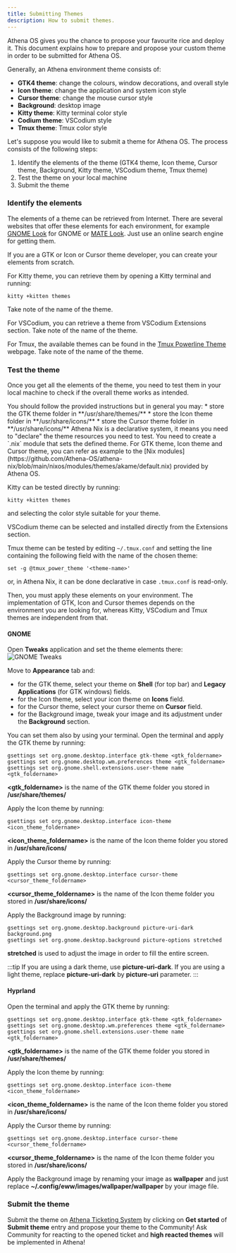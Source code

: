 ```yaml
---
title: Submitting Themes
description: How to submit themes.
---
```


Athena OS gives you the chance to propose your favourite rice and deploy it. This document explains how to prepare and propose your custom theme in order to be submitted for Athena OS.

Generally, an Athena environment theme consists of:
* **GTK4 theme**: change the colours, window decorations, and overall style
* **Icon theme**: change the application and system icon style
* **Cursor theme**: change the mouse cursor style
* **Background**: desktop image
* **Kitty theme**: Kitty terminal color style
* **Codium theme**: VSCodium style
* **Tmux theme**: Tmux color style

Let's suppose you would like to submit a theme for Athena OS. The process consists of the following steps:
1. Identify the elements of the theme (GTK4 theme, Icon theme, Cursor theme, Background, Kitty theme, VSCodium theme, Tmux theme)
2. Test the theme on your local machine
3. Submit the theme

### Identify the elements

The elements of a theme can be retrieved from Internet. There are several websites that offer these elements for each environment, for example [GNOME Look](https://www.gnome-look.org/browse/) for GNOME or [MATE Look](https://www.mate-look.org/browse/). Just use an online search engine for getting them.

If you are a GTK or Icon or Cursor theme developer, you can create your elements from scratch.

For Kitty theme, you can retrieve them by opening a Kitty terminal and running:
```shell
kitty +kitten themes
```
Take note of the name of the theme.

For VSCodium, you can retrieve a theme from VSCodium Extensions section. Take note of the name of the theme.

For Tmux, the available themes can be found in the [Tmux Powerline Theme](https://github.com/wfxr/tmux-power#-themes) webpage. Take note of the name of the theme.

### Test the theme

Once you get all the elements of the theme, you need to test them in your local machine to check if the overall theme works as intended.

<Tabs>
<TabItem label="Athena Arch">
You should follow the provided instructions but in general you may:
* store the GTK theme folder in **/usr/share/themes/**
* store the Icon theme folder in **/usr/share/icons/**
* store the Cursor theme folder in **/usr/share/icons/**
</TabItem>
<TabItem label="Athena Nix">
Athena Nix is a declarative system, it means you need to "declare" the theme resources you need to test. You need to create a `.nix` module that sets the defined theme. For GTK theme, Icon theme and Cursor theme, you can refer as example to the [Nix modules](https://github.com/Athena-OS/athena-nix/blob/main/nixos/modules/themes/akame/default.nix) provided by Athena OS.
</TabItem>
</Tabs>

Kitty can be tested directly by running:
```shell
kitty +kitten themes
```
and selecting the color style suitable for your theme.

VSCodium theme can be selected and installed directly from the Extensions section.

Tmux theme can be tested by editing `~/.tmux.conf` and setting the line containing the following field with the name of the chosen theme:
```
set -g @tmux_power_theme '<theme-name>'
```
or, in Athena Nix, it can be done declarative in case `.tmux.conf` is read-only.

Then, you must apply these elements on your environment. The implementation of GTK, Icon and Cursor themes depends on the environment you are looking for, whereas Kitty, VSCodium and Tmux themes are independent from that.

#### GNOME

Open **Tweaks** application and set the theme elements there:
![GNOME Tweaks](@assets/images/gnome-custom-theme.png)

Move to **Appearance** tab and:
* for the GTK theme, select your theme on **Shell** (for top bar) and **Legacy Applications** (for GTK windows) fields.
* for the Icon theme, select your icon theme on **Icons** field.
* for the Cursor theme, select your cursor theme on **Cursor** field.
* for the Background image, tweak your image and its adjustment under the **Background** section.

You can set them also by using your terminal. Open the terminal and apply the GTK theme by running:
```shell
gsettings set org.gnome.desktop.interface gtk-theme <gtk_foldername>
gsettings set org.gnome.desktop.wm.preferences theme <gtk_foldername>
gsettings set org.gnome.shell.extensions.user-theme name <gtk_foldername>
```
**\<gtk_foldername\>** is the name of the GTK theme folder you stored in **/usr/share/themes/**

Apply the Icon theme by running:
```shell
gsettings set org.gnome.desktop.interface icon-theme <icon_theme_foldername>
```
**\<icon_theme_foldername\>** is the name of the Icon theme folder you stored in **/usr/share/icons/**

Apply the Cursor theme by running:
```shell
gsettings set org.gnome.desktop.interface cursor-theme <cursor_theme_foldername>
```
**\<cursor_theme_foldername\>** is the name of the Icon theme folder you stored in **/usr/share/icons/**

Apply the Background image by running:
```shell
gsettings set org.gnome.desktop.background picture-uri-dark background.png
gsettings set org.gnome.desktop.background picture-options stretched
```
**stretched** is used to adjust the image in order to fill the entire screen.

:::tip
If you are using a dark theme, use **picture-uri-dark**. If you are using a light theme, replace **picture-uri-dark** by **picture-uri** parameter.
:::

#### Hyprland

Open the terminal and apply the GTK theme by running:
```shell
gsettings set org.gnome.desktop.interface gtk-theme <gtk_foldername>
gsettings set org.gnome.desktop.wm.preferences theme <gtk_foldername>
gsettings set org.gnome.shell.extensions.user-theme name <gtk_foldername>
```
**\<gtk_foldername\>** is the name of the GTK theme folder you stored in **/usr/share/themes/**

Apply the Icon theme by running:
```shell
gsettings set org.gnome.desktop.interface icon-theme <icon_theme_foldername>
```
**\<icon_theme_foldername\>** is the name of the Icon theme folder you stored in **/usr/share/icons/**

Apply the Cursor theme by running:
```shell
gsettings set org.gnome.desktop.interface cursor-theme <cursor_theme_foldername>
```
**\<cursor_theme_foldername\>** is the name of the Icon theme folder you stored in **/usr/share/icons/**

Apply the Background image by renaming your image as **wallpaper** and just replace **~/.config/eww/images/wallpaper/wallpaper** by your image file.

### Submit the theme

Submit the theme on [Athena Ticketing System](https://github.com/Athena-OS/athena/issues/new/choose) by clicking on **Get started** of **Submit theme** entry and propose your theme to the Community! Ask Community for reacting to the opened ticket and **high reacted themes** will be implemented in Athena!

<ImageComponent />
